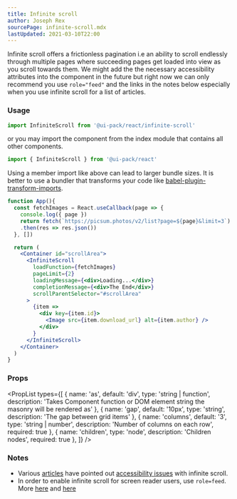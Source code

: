 ```yaml
---
title: Infinite scroll
author: Joseph Rex
sourcePage: infinite-scroll.mdx
lastUpdated: 2021-03-10T22:00
---
```


Infinite scroll offers a frictionless pagination i.e an ability to scroll endlessly through
multiple pages where succeeding pages get loaded into view as you scroll towards them.
We might add the the necessary accessibility attributes into the component in the future but
right now we can only recommend you use `role="feed"` and the links in the notes below
especially when you use infinite scroll for a list of articles.

### Usage
```jsx
import InfiniteScroll from '@ui-pack/react/infinite-scroll'
```

or you may import the component from the index module that contains all other components.

```jsx
import { InfiniteScroll } from '@ui-pack/react'
```

<Note type="warn">

Using a member import like above can lead to larger bundle sizes. It is better to
use a bundler that transforms your code like
[babel-plugin-transform-imports](https://www.npmjs.com/package/babel-plugin-transform-imports).

</Note>

```jsx live=true
function App(){
  const fetchImages = React.useCallback(page => {
    console.log({ page })
    return fetch(`https://picsum.photos/v2/list?page=${page}&limit=3`)
    .then(res => res.json())
  }, [])

  return (
    <Container id="scrollArea">
      <InfiniteScroll
        loadFunction={fetchImages}
        pageLimit={2}
        loadingMessage={<div>Loading...</div>}
        completionMessage={<div>The End</div>}
        scrollParentSelector="#scrollArea"
      >
        {item => 
          <div key={item.id}>
            <Image src={item.download_url} alt={item.author} />
          </div>
        }
      </InfiniteScroll>
    </Container>
  )
}
```

### Props

<PropList types={[
  {
    name: 'as',
    default: 'div',
    type: 'string | function',
    description: 'Takes Component function or DOM element string the masonry will be rendered as'
  },
  {
    name: 'gap',
    default: '10px',
    type: 'string',
    description: 'The gap between grid items'
  },
  {
    name: 'columns',
    default: '3',
    type: 'string | number',
    description: 'Number of columns on each row',
    required: true
  },
  {
    name: 'children',
    type: 'node',
    description: 'Children nodes',
    required: true
  },
]} />


### Notes
- Various [articles][1] have pointed out [accessibility issues][2] with infinite scroll.
- In order to enable infinite scroll for screen reader users, use `role=feed`. More [here][3] and [here][4]

[1]: https://www.digitala11y.com/infinite-scroll-accessibility-is-it-any-good/
[2]: https://www.deque.com/blog/infinite-scrolling-rolefeed-accessibility-issues/
[3]: https://www.w3.org/TR/wai-aria-1.1/#feed
[4]: https://www.w3.org/TR/wai-aria-practices-1.1/examples/feed/feed.html

